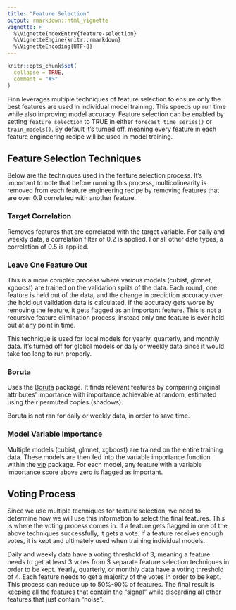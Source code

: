 ```yaml
---
title: "Feature Selection"
output: rmarkdown::html_vignette
vignette: >
  %\VignetteIndexEntry{feature-selection}
  %\VignetteEngine{knitr::rmarkdown}
  %\VignetteEncoding{UTF-8}
---
```


```r
knitr::opts_chunk$set(
  collapse = TRUE,
  comment = "#>"
)
```

Finn leverages multiple techniques of feature selection to ensure only the best features are used in individual model training. This speeds up run time while also improving model accuracy. Feature selection can be enabled by setting `feature_selection` to TRUE in either `forecast_time_series()` or `train_models()`. By default it's turned off, meaning every feature in each feature engineering recipe will be used in model training.

## Feature Selection Techniques

Below are the techniques used in the feature selection process. It's important to note that before running this process, multicolinearity is removed from each feature engineering recipe by removing features that are over 0.9 correlated with another feature.

### Target Correlation

Removes features that are correlated with the target variable. For daily and weekly data, a correlation filter of 0.2 is applied. For all other date types, a correlation of 0.5 is applied.

### Leave One Feature Out

This is a more complex process where various models (cubist, glmnet, xgboost) are trained on the validation splits of the data. Each round, one feature is held out of the data, and the change in prediction accuracy over the hold out validation data is calculated. If the accuracy gets worse by removing the feature, it gets flagged as an important feature. This is not a recursive feature elimination process, instead only one feature is ever held out at any point in time.

This technique is used for local models for yearly, quarterly, and monthly data. It's turned off for global models or daily or weekly data since it would take too long to run properly.

### Boruta

Uses the [Boruta](https://cran.r-project.org/web/packages/Boruta/index.html) package. It finds relevant features by comparing original attributes' importance with importance achievable at random, estimated using their permuted copies (shadows).

Boruta is not ran for daily or weekly data, in order to save time.

### Model Variable Importance

Multiple models (cubist, glmnet, xgboost) are trained on the entire training data. These models are then fed into the variable importance function within the [vip](https://koalaverse.github.io/vip/index.html) package. For each model, any feature with a variable importance score above zero is flagged as important.

## Voting Process

Since we use multiple techniques for feature selection, we need to determine how we will use this information to select the final features. This is where the voting process comes in. If a feature gets flagged in one of the above techniques successfully, it gets a vote. If a feature receives enough votes, it is kept and ultimately used when training individual models.

Daily and weekly data have a voting threshold of 3, meaning a feature needs to get at least 3 votes from 3 separate feature selection techniques in order to be kept. Yearly, quarterly, or monthly data have a voting threshold of 4. Each feature needs to get a majority of the votes in order to be kept. This process can reduce up to 50%-90% of features. The final result is keeping all the features that contain the "signal" while discarding all other features that just contain "noise".
